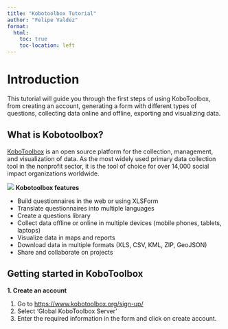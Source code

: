 ```yaml
---
title: "Kobotoolbox Tutorial"
author: "Felipe Valdez"
format:
  html:
    toc: true
    toc-location: left
---
```


# Introduction

This tutorial will guide you through the first steps of using KoboToolbox, from creating an account, generating a form with different types of questions, collecting data online and offline, exporting and visualizing data.

## What is Kobotoolbox?

[KoboToolbox](https://www.kobotoolbox.org/about-us/software/) is an open source platform for the collection, management, and visualization of data. As the most widely used primary data collection tool in the nonprofit sector, it is the tool of choice for over 14,000 social impact organizations worldwide.

![](https://www.kobotoolbox.org/assets/images/common/kobotoolbox_logo_default_for-light-bg.svg)
**Kobotoolbox features**

-	Build questionnaires in the web or using XLSForm
-	Translate questionnaires into multiple languages
-	Create a questions library
-	Collect data offline or online in multiple devices (mobile phones, tablets, laptops)
-	Visualize data in maps and reports
-	Download data in multiple formats (XLS, CSV, KML, ZIP, GeoJSON)
-	Share and collaborate on projects

## Getting started in KoboToolbox

**1. Create an account**

1.	Go to [https://www.kobotoolbox.org/sign-up/](https://www.kobotoolbox.org/sign-up/)
2. 	Select ‘Global KoboToolbox Server’
3. 	Enter the required information in the form and click on create account.




